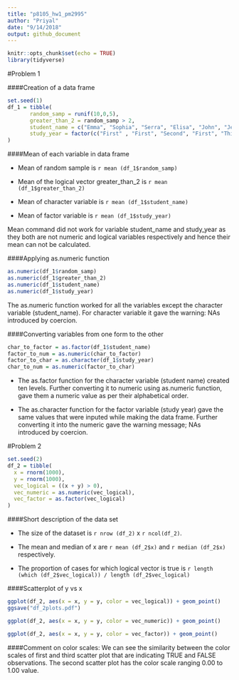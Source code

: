 ```yaml
---
title: "p8105_hw1_pm2995"
author: "Priyal"
date: "9/14/2018"
output: github_document
---
```


```r
knitr::opts_chunk$set(echo = TRUE)
library(tidyverse)
```

#Problem 1


####Creation of a data frame


```r
set.seed(1)
df_1 = tibble( 
       random_samp = runif(10,0,5),
       greater_than_2 = random_samp > 2,
       student_name = c("Emma", "Sophia", "Serra", "Elisa", "John", "Jessica","Ross","Kaity",    "Jo","Luke"),
       study_year = factor(c("First" , "First", "Second", "First", "Third", "Second", "Second", "Third", "First", "First"))
)

```

####Mean of each variable in data frame

* Mean of random sample is `r mean (df_1$random_samp)`

* Mean of the logical vector greater_than_2 is `r mean (df_1$greater_than_2)`

* Mean of character variable is `r mean (df_1$student_name)`

* Mean of factor variable is `r mean (df_1$study_year)`

Mean command did not work for variable student_name and study_year as they both are not numeric and logical variables respectively and hence their mean can not be calculated.

####Applying as.numeric function

```r
as.numeric(df_1$random_samp)
as.numeric(df_1$greater_than_2)
as.numeric(df_1$student_name)
as.numeric(df_1$study_year)
```

The as.numeric function worked for all the variables except the character variable (student_name). For character variable it gave the warning: NAs introduced by coercion.

####Converting variables from one form to the other



```r
char_to_factor = as.factor(df_1$student_name)
factor_to_num = as.numeric(char_to_factor)
factor_to_char = as.character(df_1$study_year)
char_to_num = as.numeric(factor_to_char)
```

* The as.factor function for the character variable (student name) created ten levels. Further converting it to numeric using as.numeric function, gave them a numeric value as per their alphabetical order. 

* The as.character function for the factor variable (study year) gave the same values that were inputed while making the data frame. Further converting it into the numeric gave the warning message; NAs introduced by coercion.


#Problem 2

```r
set.seed(2)
df_2 = tibble(
  x = rnorm(1000),
  y = rnorm(1000),
  vec_logical = ((x + y) > 0),
  vec_numeric = as.numeric(vec_logical),
  vec_factor = as.factor(vec_logical)
)
```

####Short description of the data set

* The size of the dataset is `r nrow (df_2)` x `r ncol(df_2)`.

* The mean and median of x are `r mean (df_2$x)` and `r median (df_2$x)` respectively. 

* The proportion of cases for which logical vector is true is `r length (which (df_2$vec_logical)) / length (df_2$vec_logical)`

####Scatterplot of y vs x

```r
ggplot(df_2, aes(x = x, y = y, color = vec_logical)) + geom_point()
ggsave("df_2plots.pdf")

ggplot(df_2, aes(x = x, y = y, color = vec_numeric)) + geom_point()

ggplot(df_2, aes(x = x, y = y, color = vec_factor)) + geom_point()

```

####Comment on color scales:
We can see the similarity between the color scales of first and third scatter plot that are indicating TRUE and FALSE observations. The second scatter plot has the color scale ranging 0.00 to 1.00 value.
